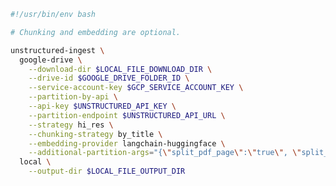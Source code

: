 ```bash CLI
#!/usr/bin/env bash

# Chunking and embedding are optional.

unstructured-ingest \
  google-drive \
    --download-dir $LOCAL_FILE_DOWNLOAD_DIR \
    --drive-id $GOOGLE_DRIVE_FOLDER_ID \
    --service-account-key $GCP_SERVICE_ACCOUNT_KEY \
    --partition-by-api \
    --api-key $UNSTRUCTURED_API_KEY \
    --partition-endpoint $UNSTRUCTURED_API_URL \
    --strategy hi_res \
    --chunking-strategy by_title \
    --embedding-provider langchain-huggingface \
    --additional-partition-args="{\"split_pdf_page\":\"true\", \"split_pdf_allow_failed\":\"true\", \"split_pdf_concurrency_level\": 15}" \
  local \
    --output-dir $LOCAL_FILE_OUTPUT_DIR
```
